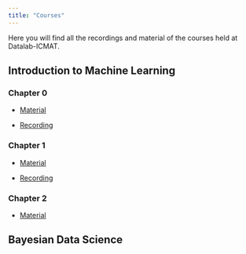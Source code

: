 ---
title: "Courses"
---

Here you will find all the recordings and material of the courses held at Datalab-ICMAT.



## Introduction to Machine Learning

### Chapter 0

 * [Material](https://github.com/datalab-icmat/Intro-to-ML/tree/main/chapter_0) 
 
 * [Recording](https://www.youtube.com/watch?v=vqUmOd5-EOA)

### Chapter 1

  * [Material](https://github.com/datalab-icmat/Intro-to-ML/tree/main/chapter_1)
  
  * [Recording](https://www.youtube.com/watch?v=7wtLJV4ti0A&list=PLH_XnVAPg2hzUqt8f-NWlZZZi79BmU8Jt&index=2&t=2s)
  
### Chapter 2

  * [Material](https://github.com/datalab-icmat/Intro-to-ML/tree/main/chapter_2)

## Bayesian Data Science


